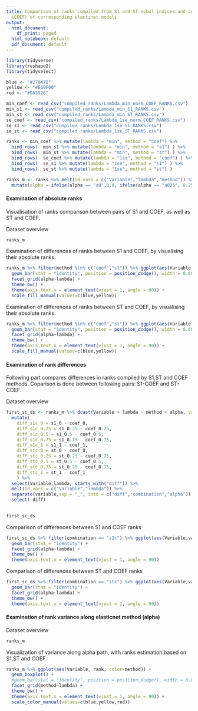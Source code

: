 ```yaml
---
title: Comparison of ranks compiled from S1 and ST sobol indices and coefficients
  (COEF) of corresponding elastinet models
output:
  html_document:
    df_print: paged
  html_notebook: default
  pdf_document: default
---
```


```r
library(tidyverse)
library(reshape2)
library(tidyselect)

blue <- "#27647B"
yellow <- "#E69F00"
red <- "#DA5526"
```


```r
min_coef <- read_csv("compiled_ranks/Lambda_min_norm_COEF_RANKS.csv")
min_s1 <- read_csv("compiled_ranks/Lambda_min_S1_RANKS.csv")
min_st <- read_csv("compiled_ranks/Lambda_min_ST_RANKS.csv")
se_coef <- read_csv("compiled_ranks/Lambda_1se_norm_COEF_RANKS.csv")
se_s1 <- read_csv("compiled_ranks/Lambda_1se_S1_RANKS.csv")
se_st <- read_csv("compiled_ranks/Lambda_1se_ST_RANKS.csv")

ranks <- min_coef %>% mutate(lambda = "min", method = "coef") %>% 
  bind_rows(  min_s1 %>% mutate(lambda = "min", method = "s1") ) %>% 
  bind_rows(  min_st %>% mutate(lambda = "min", method = "st") ) %>% 
  bind_rows(  se_coef %>% mutate(lambda = "1se", method = "coef") ) %>%
  bind_rows(  se_s1 %>% mutate(lambda = "1se", method = "s1") ) %>%
  bind_rows(  se_st %>% mutate(lambda = "1se", method = "st") )

ranks_m <- ranks %>% melt(id.vars = c("Variable","lambda","method")) %>% rename(alpha = variable, rank = value) %>% 
  mutate(alpha = ifelse(alpha == "a0",0.0, ifelse(alpha == "a025", 0.25, ifelse(alpha == "a05", 0.5, ifelse( alpha == "a075",0.75,1) ) )  ))
```


#### Examination of absolute ranks

Visualisation of ranks comparison between pairs of S1 and COEF, as well as ST and COEF.

Dataset overview
```r
ranks_m
```



Examination of differences of ranks between S1 and COEF, by visualising their absolute ranks.
```r

ranks_m %>% filter(method %in% c("coef","s1")) %>% ggplot(aes(Variable,rank, group=method, fill=method)) +
  geom_bar(stat = "identity", position = position_dodge(), width = 0.65) +
  facet_grid(alpha~lambda) + 
  theme_bw() +
  theme(axis.text.x = element_text(vjust = 1, angle = 90)) + 
  scale_fill_manual(values=c(blue,yellow))

```

Examination of differences of ranks between ST and COEF, by visualising their absolute ranks.
```r

ranks_m %>% filter(method %in% c("coef","st")) %>% ggplot(aes(Variable,rank, group=method, fill=method)) +
  geom_bar(stat = "identity", position = position_dodge(), width = 0.65) +
  facet_grid(alpha~lambda) + 
  theme_bw() +
  theme(axis.text.x = element_text(vjust = 1, angle = 90)) + 
  scale_fill_manual(values=c(blue,yellow))

```


#### Examination of rank differences
Following part compares differences in ranks compiled by S1,ST and COEF methods. Coparison is done between following pairs: S1-COEF and ST-COEF.


Dataset overview
```r
first_sc_ds <- ranks_m %>% dcast(Variable + lambda ~ method + alpha, value.var = "rank") %>% 
  mutate(
    diff_s1c_0 = s1_0 - coef_0,
    diff_s1c_0.25 = s1_0.25 - coef_0.25,
    diff_s1c_0.5 = s1_0.5 - coef_0.5,
    diff_s1c_0.75 = s1_0.75 - coef_0.75,
    diff_s1c_1 = s1_1 - coef_1,
    diff_stc_0 = st_0 - coef_0,
    diff_stc_0.25 = st_0.25 - coef_0.25,
    diff_stc_0.5 = st_0.5 - coef_0.5,
    diff_stc_0.75 = st_0.75 - coef_0.75,
    diff_stc_1 = st_1 - coef_1
    ) %>% 
  select(Variable,lambda, starts_with("diff")) %>% 
  melt(id.vars = c("Variable","lambda")) %>% 
  separate(variable,sep = "_", into = c("diff","combination","alpha")) %>% 
  select(-diff)
  

first_sc_ds

```


Comparison of differences between S1 and COEF ranks
```r

first_sc_ds %>% filter(combination == "s1c") %>% ggplot(aes(Variable,value, fill=alpha)) +
  geom_bar(stat = "identity") +
  facet_grid(alpha~lambda) + 
  theme_bw() +
  theme(axis.text.x = element_text(vjust = 1, angle = 90))

```

Comparison of differences between ST and COEF ranks
```r

first_sc_ds %>% filter(combination == "stc") %>% ggplot(aes(Variable,value, fill=alpha)) +
  geom_bar(stat = "identity") +
  facet_grid(alpha~lambda) + 
  theme_bw() +
  theme(axis.text.x = element_text(vjust = 1, angle = 90))

```



#### Examination of rank variance along elasticnet method (alpha)

Dataset overview
```r
ranks_m
```

Visualization of variance along alpha path, with ranks estimation based on S1,ST and COEF.
```r
ranks_m %>% ggplot(aes(Variable, rank, color=method)) +
  geom_boxplot() +
  #geom_bar(stat = "identity", position = position_dodge(), width = 0.65) +
  facet_grid(method~lambda) + 
  theme_bw() +
  theme(axis.text.x = element_text(vjust = 1, angle = 90)) + 
  scale_color_manual(values=c(blue,yellow,red))

```




